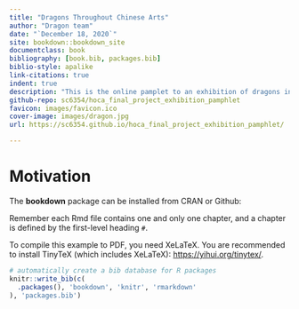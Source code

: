 ```yaml
--- 
title: "Dragons Throughout Chinese Arts"
author: "Dragon team"
date: "`December 18, 2020`"
site: bookdown::bookdown_site
documentclass: book
bibliography: [book.bib, packages.bib]
biblio-style: apalike
link-citations: true 
indent: true
description: "This is the online pamplet to an exhibition of dragons in Chinese art. This is part of a final curation project for History of Chinese Art at NYU Shanghai Fall 2020."
github-repo: sc6354/hoca_final_project_exhibition_pamphlet
favicon: images/favicon.ico
cover-image: images/dragon.jpg
url: https://sc6354.github.io/hoca_final_project_exhibition_pamphlet/

---
```


# Motivation {-}


The **bookdown** package can be installed from CRAN or Github:



Remember each Rmd file contains one and only one chapter, and a chapter is defined by the first-level heading `#`.

To compile this example to PDF, you need XeLaTeX. You are recommended to install TinyTeX (which includes XeLaTeX): <https://yihui.org/tinytex/>.

```r
# automatically create a bib database for R packages
knitr::write_bib(c(
  .packages(), 'bookdown', 'knitr', 'rmarkdown'
), 'packages.bib')
```
